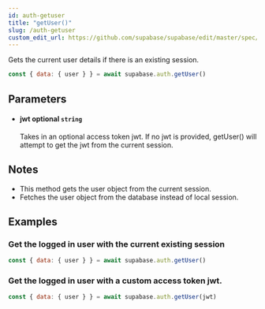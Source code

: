 ```yaml
---
id: auth-getuser
title: "getUser()"
slug: /auth-getuser
custom_edit_url: https://github.com/supabase/supabase/edit/master/spec/supabase_js_v2.yml
---
```


Gets the current user details if there is an existing session.

```js
const { data: { user } } = await supabase.auth.getUser()
```


## Parameters


<ul className="method-list-group">
  
<li className="method-list-item">
  <h4 className="method-list-item-label">
    <span className="method-list-item-label-name">
      jwt
    </span>
    <span className="method-list-item-label-badge false">
      optional
    </span>
    <span className="method-list-item-validation">
      <code>string</code>
    </span>
  </h4>
  <div class="method-list-item-description">

Takes in an optional access token jwt. If no jwt is provided, getUser() will attempt to get the jwt from the current session.

  </div>
  
</li>

</ul>


## Notes

- This method gets the user object from the current session.
- Fetches the user object from the database instead of local session.










## Examples

### Get the logged in user with the current existing session



```js
const { data: { user } } = await supabase.auth.getUser()
```

### Get the logged in user with a custom access token jwt.



```js
const { data: { user } } = await supabase.auth.getUser(jwt)
```